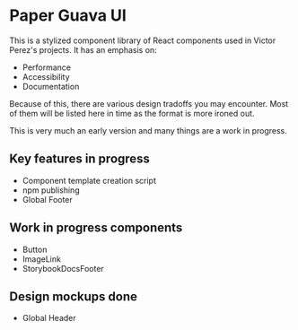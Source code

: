 
<Meta title="Documentation/Introduction" />


# Paper Guava UI
This is a stylized component library of React components used in Victor Perez's projects. It has an emphasis on:
- Performance
- Accessibility
- Documentation

Because of this, there are various design tradoffs you may encounter. Most of them will be listed here in time as the format is more ironed out.

This is very much an early version and many things are a work in progress.

## Key features in progress
- Component template creation script
- npm publishing
- Global Footer

## Work in progress components
- Button
- ImageLink
- StorybookDocsFooter

## Design mockups done
- Global Header

<StorybookDocsFooter />
